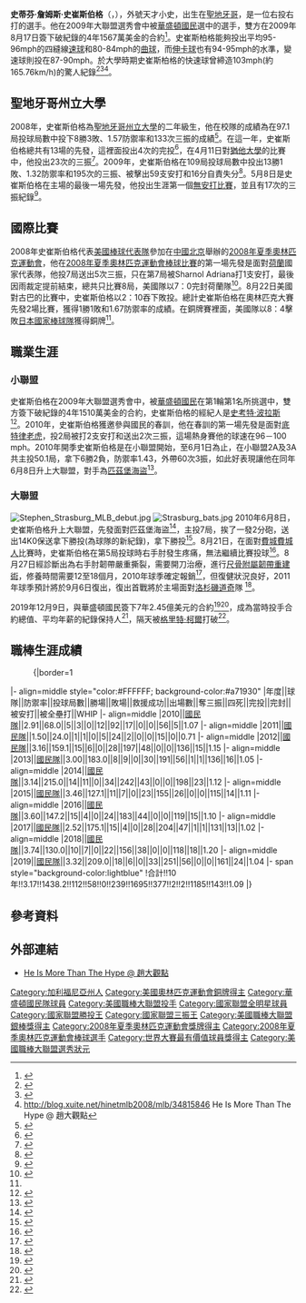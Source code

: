 {{Infobox MLB player
| name        = 史蒂芬·史崔斯伯格<br />Stephen Strasburg
| image       = Stephen Strasburg Baltimore Orioles vs. Washington Nationals at Nationals Park, August 9, 2020 (All-Pro Reels Photography) (50208669172) (cropped).jpg
| width       = 
| caption     = 2020年的史崔斯伯格
| team        = 華盛頓國民
| number      = 37
| position    = 先發投手
| birthdate   = {{birth date and age|1988|7|20}}
| birthplace  = {{USA}}[[加利福尼亞州|加利福尼亞州]][[聖地牙哥|聖地牙哥]]
| bats        = 右
| throws      = 右
| debutleague = 美國職棒大聯盟
| debutdate   = 6月8日
| debutyear   = 2010年
| debutteam   = 華盛頓國民
| statleague  = 美國職棒大聯盟
| statyear    = 2021年球季
| stat1label  = 勝敗投數
| stat1value  = 113–61
| stat2label  = [[防禦率|防禦率]]
| stat2value  = 3.21
| stat3label  = [[三振|三振]]
| stat3value  = 1718
| teams       = 
* [[華盛頓國民|華盛頓國民]] （{{mlby|2010}}－）
| awards = 
* [[MLB最佳陣容|大聯盟年度第一隊]] (2019)
* [[世界大賽|世界大賽]]冠軍 ([[2019年世界大賽|2019]])
* [[世界大賽最有價值球員獎|世界大賽MVP]] (2019)
* 3×[[美國職棒大聯盟全明星賽|全明星賽]] ([[2012年美國職棒大聯盟全明星賽|2012]],[[2016年美國職棒大聯盟全明星賽|2016]],[[2017年美國職棒大聯盟全明星賽|2017]])
* [[美國職棒大聯盟銀棒獎|投手銀棒獎]] (2012)
* [[美國職棒大聯盟勝投王|國聯勝投王]] (2019)
* [[美國職棒大聯盟三振王|國聯三振王]] (2014)
* 2019年7月3日投出完美一局
| 獎牌列表 =
}}
{{MedalTableTop|}}
{{MedalSport | [[棒球|棒球]]}}
{{MedalCountry | {{USA}}}}
{{MedalCompetition | [[夏季奧林匹克運動會|夏季奧林匹克運動會]]}}
{{MedalBronze|[[2008年夏季奧林匹克運動會棒球比賽|2008 北京]]|國家隊}}
{{MedalCompetition | [[世界大學棒球錦標賽|世界大學棒球錦標賽]]}}
{{MedalGold|[[2008年世界大學棒球錦標賽|2008 奧洛穆克]]|國家隊}}
{{MedalBottom}}

'''史蒂芬·詹姆斯·史崔斯伯格'''（{{lang-en|Stephen James Strasburg}}，{{bd|1988年|7月20日}}），外號天才小史，出生在[[聖地牙哥_(加利福尼亞州)|聖地牙哥]]，是一位右投右打的選手。他在2009年大聯盟選秀會中被[[華盛頓國民|華盛頓國民]]選中的選手，雙方在2009年8月17日簽下破紀錄的4年1567萬美金的合約<ref name="biostat">{{cite web|url=http://www.sports-reference.com/olympics/athletes/st/stephen-strasburg-1.html|title=Stephen Strasburg Biography and Statistics|accessdate=2009-08-18|archive-url=https://web.archive.org/web/20090822185215/http://www.sports-reference.com/olympics/athletes/st/stephen-strasburg-1.html|archive-date=2009-08-22|dead-url=yes}}</ref>。史崔斯柏格能夠投出平均95-96mph的四縫線[[速球|速球]]和80-84mph的[[曲球|曲球]]，而[[伸卡球|伸卡球]]也有94-95mph的水準，變速球則投在87-90mph。於大學時期史崔斯柏格的快速球曾締造103mph(約165.76km/h)的驚人紀錄<ref>{{cite web|url=http://sports.espn.go.com/mlb/news/story?id=4168915|title=Scouting Strasburg: No. 1? No question|date=2009-05-15|access-date=2010-03-17|archive-url=https://web.archive.org/web/20100818221826/http://sports.espn.go.com/mlb/news/story?id=4168915|archive-date=2010-08-18|dead-url=no}}</ref><ref name="prospect">{{cite web|url=http://projectprospect.com/article/2009/05/04/youscout-stephen-strasburg|title=YouScout: Stephen Strasburg|date=2009-05-04|accessdate=2009-05-28|archive-url=https://web.archive.org/web/20090605162539/http://projectprospect.com/article/2009/05/04/youscout-stephen-strasburg|archive-date=2009-06-05|dead-url=no}}</ref><ref>http://blog.xuite.net/hinetmlb2008/mlb/34815846 {{Wayback|url=http://blog.xuite.net/hinetmlb2008/mlb/34815846 |date=20140203205654 }} He Is More Than The Hype @ 趙大觀點</ref>。

== 聖地牙哥州立大學 ==
2008年，史崔斯伯格為[[聖地牙哥州立大學|聖地牙哥州立大學]]的二年級生，他在校隊的成績為在97.1局投球局數中投下8勝3敗、1.57防禦率和133次三振的成績<ref>{{cite web|url=http://web1.ncaa.org/stats/StatsSrv/rankings|title=NCAA Statistics|access-date=2010-03-17|archive-url=https://web.archive.org/web/20090604030919/http://web1.ncaa.org/stats/StatsSrv/rankings|archive-date=2009-06-04|dead-url=no}}</ref>。在這一年，史崔斯伯格總共有13場的先發，這裡面投出4次的完投<ref>{{Cite web |url=http://goaztecs.cstv.com/sports/m-basebl/archive/061108aab.html |title=存档副本 |access-date=2010-03-17 |archive-url=https://web.archive.org/web/20081122071921/http://goaztecs.cstv.com/sports/m-basebl/archive/061108aab.html |archive-date=2008-11-22 |dead-url=yes }}</ref>，在4月11日對[[猶他大學|猶他大學]]的比賽中，他投出23次的三振<ref>{{cite web|url=http://www.thedailyaztec.com/2.7442/baseball-strasburg-strikes-out-23-utes-1.793677|title=BASEBALL: Strasburg strikes out 23 Utes|deadurl=yes|archiveurl=https://web.archive.org/web/20100526003439/http://www.thedailyaztec.com/2.7442/baseball-strasburg-strikes-out-23-utes-1.793677|archivedate=2010-05-26|accessdate=2010-03-17}}</ref>。2009年，史崔斯伯格在109局投球局數中投出13勝1敗、1.32防禦率和195次的三振、被擊出59支安打和16分自責失分<ref>{{Cite web |url=http://goaztecs.cstv.com/sports/m-basebl/spec-rel/sdsu-m-basebl-CumulativeStats.html |title=存档副本 |access-date=2010-03-17 |archive-url=https://web.archive.org/web/20090720051750/http://goaztecs.cstv.com/sports/m-basebl/spec-rel/sdsu-m-basebl-CumulativeStats.html |archive-date=2009-07-20 |dead-url=yes }}</ref>。5月8日是史崔斯伯格在主場的最後一場先發，他投出生涯第一個[[無安打比賽|無安打比賽]]，並且有17次的三振紀錄<ref>{{cite web | last = Fitt | first = Aaron | title = Strasburg fans 17 in no-hitter | work = [[Baseball_America|Baseball America]] | publisher = ESPN | date = 2009-05-13 | url = http://sports.espn.go.com/ncaa/news/story?id=4160509 | accessdate = 2009-05-14 | archive-url = https://web.archive.org/web/20090515080013/http://sports.espn.go.com/ncaa/news/story?id=4160509 | archive-date = 2009-05-15 | dead-url = no }}</ref>。

== 國際比賽 ==
2008年史崔斯伯格代表[[美國棒球代表隊|美國棒球代表隊]]參加在[[中國|中國]][[北京|北京]]舉辦的[[2008年夏季奧林匹克運動會|2008年夏季奧林匹克運動會]]，他在[[2008年夏季奧林匹克運動會棒球比賽|2008年夏季奧林匹克運動會棒球比賽]]的第一場先發是面對[[荷蘭|荷蘭]]國家代表隊，他投7局送出5次三振，只在第7局被Sharnol Adriana打1支安打，最後因雨裁定提前結束，總共只比賽8局，美國隊以7：0完封荷蘭隊<ref>{{cite web|url=http://mlb.mlb.com/news/article.jsp?ymd=20080814&content_id=3306573&vkey=news_mlb&fext=.jsp&c_id=mlb|title=U.S. pitcher flirts with no-hitter in win|accessdate=2008-08-14|archive-url=https://web.archive.org/web/20080819084905/http://mlb.mlb.com/news/article.jsp?ymd=20080814&content_id=3306573&vkey=news_mlb&fext=.jsp&c_id=mlb|archive-date=2008-08-19|dead-url=no}}</ref>。8月22日美國對古巴的比賽中，史崔斯伯格以2：10吞下敗投。總計史崔斯伯格在奧林匹克大賽先發2場比賽，獲得1勝1敗和1.67防禦率的成績。在銅牌賽裡面，美國隊以8：4擊敗[[日本國家棒球隊|日本國家棒球隊]]獲得銅牌<ref name="biostat" />。

== 職業生涯 ==
=== 小聯盟 ===
史崔斯伯格在2009年大聯盟選秀會中，被[[華盛頓國民|華盛頓國民]]在第1輪第1名所挑選中，雙方簽下破紀錄的4年1510萬美金的合約，史崔斯伯格的經紀人是[[史考特·波拉斯|史考特·波拉斯]] <ref>{{cite web|url=http://latimesblogs.latimes.com/sports_blog/2009/08/strasburg-contract-numbers.html|title=Strasburg contract numbers|accessdate=2009-08-18|archive-url=https://web.archive.org/web/20090821130617/http://latimesblogs.latimes.com/sports_blog/2009/08/strasburg-contract-numbers.html|archive-date=2009-08-21|dead-url=no}}</ref>。2010年，史崔斯伯格獲邀參與國民的春訓，他在春訓的第一場先發是面對[[底特律老虎|底特律老虎]]，投2局被打2支安打和送出2次三振，這場熱身賽他的球速在96－100 mph。2010年開季史崔斯伯格是在小聯盟開始，至6月1日為止，在小聯盟2A及3A共主投50.1局，拿下6勝2負，防禦率1.43，外帶60次3振，如此好表現讓他在同年6月8日升上大聯盟，對手為[[匹茲堡海盜|匹茲堡海盜]]<ref>{{Cite web| url=http://mlb.mlb.com/news/article.jsp?ymd=20100531&content_id=10656960&vkey=news_mlb&fext=.jsp&c_id=mlb| title=Strasburg to debut vs. Pirates on June 8| work=MLB.com| date=May 31, 2010| access-date=2010-06-01| archive-url=https://web.archive.org/web/20100602231010/http://mlb.mlb.com/news/article.jsp?ymd=20100531&content_id=10656960&vkey=news_mlb&fext=.jsp&c_id=mlb| archive-date=2010-06-02| dead-url=no}}</ref>。

=== 大聯盟 ===
[[File:Stephen_Strasburg_MLB_debut.jpg|thumb]]
[[File:Strasburg_bats.jpg|thumb]]
2010年6月8日，史崔斯伯格升上大聯盟，先發面對匹茲堡海盜<ref>{{Cite web | url=http://mlb.mlb.com/news/article.jsp?ymd=20100531&content_id=10656960&vkey=news_mlb&fext=.jsp&c_id=mlb | title=Strasburg to debut vs. Pirates on June 8 | work=MLB.com | date=2010-05-31 | access-date=2010-06-01 | archive-url=https://web.archive.org/web/20100602231010/http://mlb.mlb.com/news/article.jsp?ymd=20100531&content_id=10656960&vkey=news_mlb&fext=.jsp&c_id=mlb | archive-date=2010-06-02 | dead-url=no }}</ref>，主投7局，挨了一發2分砲，送出14K0保送拿下勝投(為球隊的新紀錄)，拿下勝投<ref>{{Cite web | url= http://nbcsports.msnbc.com/id/37582003/ns/sports-baseball/ | title= Strasburg strikes out 14 in impressive debut | work= NBC Sports | date= 2010-06-08 | access-date= 2010-06-09 | archive-url= https://web.archive.org/web/20100609233934/http://nbcsports.msnbc.com/id/37582003/ns/sports-baseball/ | archive-date= 2010-06-09 | dead-url= yes }}</ref>。8月21日，在面對[[費城費城人|費城費城人]]比賽時，史崔斯伯格在第5局投球時右手肘發生疼痛，無法繼續比賽投球<ref>{{cite news|last=Sheinin|first=Dave|url=http://voices.washingtonpost.com/nationalsjournal/2010/08/strasburg_removed_with_apparen.html|title=Nationals Journal - Strasburg removed with apparent injury|publisher=Voices.washingtonpost.com|date=2010-08-21|accessdate=2010-08-27|archive-url=https://web.archive.org/web/20121015025313/http://voices.washingtonpost.com/nationalsjournal/2010/08/strasburg_removed_with_apparen.html|archive-date=2012-10-15|dead-url=no}}</ref>。8月27日經診斷出為右手肘韌帶嚴重撕裂，需要開刀治療，進行[[尺骨附屬韌帶重建術|尺骨附屬韌帶重建術]]，修養時間需要12至18個月，2010年球季確定報銷<ref>{{cite news|url=http://voices.washingtonpost.com/nationalsjournal/2010/08/stephen_strasburg_probably_nee.html|title=Stephen Strasburg 'probably' needs Tommy John surgery, will miss 12 to 18 months|first=Adam|last=Kilgore|work=Washington Post|date=2010-08-27|accessdate=2010-08-27|archive-url=https://web.archive.org/web/20100827234240/http://voices.washingtonpost.com/nationalsjournal/2010/08/stephen_strasburg_probably_nee.html|archive-date=2010-08-27|dead-url=no}}</ref>，但復健狀況良好，2011年球季預計將於9月6日復出，復出首戰將於主場面對[[洛杉磯道奇|洛杉磯道奇]]隊
<ref>{{cite news|url=http://www.washingtonpost.com/blogs/nationals-journal/post/stephen-strasburg-set-to-make-his-next-and-likely-last-minor-league-rehab-start-in-harrisburg/2011/08/29/gIQAz0Z5nJ_blog.html|title=Stephen Strasburg set to make his next, and likely last, minor league rehab start in Harrisburg|first=Adam|last=Kilgore|work=Washington Post|date=2011-08-29|accessdate=2011-08-29|archive-url=https://web.archive.org/web/20151008164642/http://www.washingtonpost.com/blogs/nationals-journal/post/stephen-strasburg-set-to-make-his-next-and-likely-last-minor-league-rehab-start-in-harrisburg/2011/08/29/gIQAz0Z5nJ_blog.html|archive-date=2015-10-08|dead-url=no}}</ref>。

2019年12月9日，與華盛頓國民簽下7年2.45億美元的合約<ref>{{cite web |title=Nationals agree to terms with Stephen Strasburg |url=https://curlyw.mlblogs.com/nationals-agree-to-terms-with-stephen-strasburg-22212f1f9ce9 |website=curlyw.mlblogs.com |publisher=Washington Nationals |accessdate=2019-12-09 |date=2019-12-09}}</ref><ref>{{cite web |last1=West |first1=Jenna |title=Stephen Strasburg and Nationals Agree to Seven-Year Deal |url=https://www.si.com/mlb/2019/12/09/stephen-strasburg-contract-nationals |website=si.com |accessdate=2019-12-09 |date=2019-12-09 |archive-url=https://web.archive.org/web/20191209223715/https://www.si.com/mlb/2019/12/09/stephen-strasburg-contract-nationals |archive-date=2019-12-09 |dead-url=no }}</ref>，成為當時投手合約總值、平均年薪的紀錄保持人<ref>{{cite web |last1=Davis |first1=Scott |title=Stephen Strasburg signed a record-setting $245 million deal, and some believe it means Gerrit Cole is about to be a $300 million pitcher |url=https://www.businessinsider.com/stephen-strasburg-nationals-record-contract-gerrit-cole-news-2019-12 |website=businessinsider.com |accessdate=2019-12-09 |date=2019-12-09 |archive-url=https://web.archive.org/web/20191209224103/https://www.businessinsider.com/stephen-strasburg-nationals-record-contract-gerrit-cole-news-2019-12 |archive-date=2019-12-09 |dead-url=no }}</ref>，隔天被[[格里特·柯爾|格里特·柯爾]]打破<ref>{{cite news |author1=李晉緯 (譯) |author2=徐睿承 (核稿) |title=傳洋基9年百億簽柯爾 合約總額平均年薪破紀錄 |url=https://www.cna.com.tw/news/firstnews/201912110144.aspx |accessdate=2019-12-11 |agency=[[中央社|中央社]] |date=2019-12-11 |archive-date=2020-11-28 |archive-url=https://web.archive.org/web/20201128021107/https://www.cna.com.tw/news/firstnews/201912110144.aspx |dead-url=no }}</ref>。

==職棒生涯成績==
:{|border=1
|- align=middle style="color:#FFFFFF; background-color:#a71930"
|年度||球隊||防禦率||投球局數||勝場||敗場||救援成功||出場數||奪三振||四死||完投||完封||被安打||被全壘打||WHIP
|- align=middle
|2010||[[華盛頓國民|國民隊]]||2.91||68.0||5||3||0||12||92||17||0||0||56||5||1.07
|- align=middle
|2011||[[華盛頓國民|國民隊]]||1.50||24.0||1||1||0||5||24||2||0||0||15||0||0.71
|- align=middle
|2012||[[華盛頓國民|國民隊]]||3.16||159.1||15||6||0||28||197||48||0||0||136||15||1.15
|- align=middle
|2013||[[華盛頓國民|國民隊]]||3.00||183.0||8||9||0||30||191||56||1||1||136||16||1.05
|- align=middle
|2014||[[華盛頓國民|國民隊]]||3.14||215.0||14||11||0||34||242||43||0||0||198||23||1.12
|- align=middle
|2015||[[華盛頓國民|國民隊]]||3.46||127.1||11||7||0||23||155||26||0||0||115||14||1.11
|- align=middle
|2016||[[華盛頓國民|國民隊]]||3.60||147.2||15||4||0||24||183||44||0||0||119||15||1.10
|- align=middle
|2017||[[華盛頓國民|國民隊]]||2.52||175.1||15||4||0||28||204||47||1||1||131||13||1.02
|- align=middle
|2018||[[華盛頓國民|國民隊]]||3.74||130.0||10||7||0||22||156||38||0||0||118||18||1.20
|- align=middle
|2019||[[華盛頓國民|國民隊]]||3.32||209.0||18||6||0||33||251||56||0||0||161||24||1.04
|- span style="background-color:lightblue"
!合計!!10年!!3.17!!1438.2!!112!!58!!0!!239!!1695!!377!!2!!2!!1185!!143!!1.09
|}

== 參考資料 ==
{{Reflist}}

== 外部連結 ==
{{Commons category|Stephen Strasburg}}
{{baseballstats|mlb=544931|espn=30373|cube=s/stephe-strasburg}}
* [http://blog.xuite.net/hinetmlb2008/mlb/34815846 He Is More Than The Hype @ 趙大觀點]{{Wayback|url=http://blog.xuite.net/hinetmlb2008/mlb/34815846 |date=20140203205654 }}

{{S-start}}
{{S-ach}}
{{Succession box|title=[[大聯盟選秀狀元列表|大聯盟選秀狀元]]|before=[[提姆·貝克漢|提姆·貝克漢]]|years={{by|2009年}}|after=[[布萊斯·哈波|布萊斯·哈波]]}}
{{S-end}}

{{華盛頓國民隊當前登錄名單}}
{{2019年世界大賽冠軍華盛頓國民隊名單}}
{{Babe Ruth Award}}
{{World Series MVPs}}
{{2019 All MLB Team}}
{{DEFAULTSORT:Strasburg, Stephen}}

[[Category:加利福尼亞州人|Category:加利福尼亞州人]]
[[Category:美國奧林匹克運動會銅牌得主|Category:美國奧林匹克運動會銅牌得主]]
[[Category:華盛頓國民隊球員|Category:華盛頓國民隊球員]]
[[Category:美國職棒大聯盟投手|Category:美國職棒大聯盟投手]]
[[Category:國家聯盟全明星球員|Category:國家聯盟全明星球員]]
[[Category:國家聯盟勝投王|Category:國家聯盟勝投王]]
[[Category:國家聯盟三振王|Category:國家聯盟三振王]]
[[Category:美國職棒大聯盟銀棒獎得主|Category:美國職棒大聯盟銀棒獎得主]]
[[Category:2008年夏季奧林匹克運動會獎牌得主|Category:2008年夏季奧林匹克運動會獎牌得主]]
[[Category:2008年夏季奧林匹克運動會棒球選手|Category:2008年夏季奧林匹克運動會棒球選手]]
[[Category:世界大賽最有價值球員獎得主|Category:世界大賽最有價值球員獎得主]]
[[Category:美國職棒大聯盟選秀狀元|Category:美國職棒大聯盟選秀狀元]]